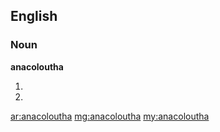 ==English==

===Noun===
'''anacoloutha'''

# {{plural of|anacolouthon}}
# {{alternative spelling of|anacolutha}}

[[ar:anacoloutha]]
[[mg:anacoloutha]]
[[my:anacoloutha]]